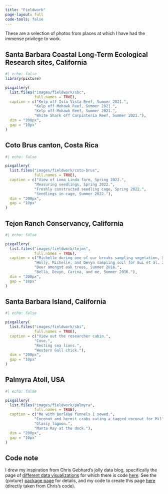 ```yaml
---
title: "Fieldwork"
page-layout: full
code-tools: false
---
```


These are a selection of photos from places at which I have had the immense privilege to work.

## Santa Barbara Coastal Long-Term Ecological Research sites, California

::: column-page
```r
#| echo: false
library(pixture)

pixgallery(
  list.files("images/fieldwork/sbc", 
             full.names = TRUE),
  caption = c("Kelp off Isla Vista Reef, Summer 2021.",
             "Kelp off Mohawk Reef, Summer 2021.",
             "Kelp off Mohawk Reef, Summer 2021.",
             "White Shark off Carpinteria Reef, Summer 2021."),
  dim = "200px",
  gap = "10px"
)
```
:::

## Coto Brus canton, Costa Rica

::: column-page
```r
#| echo: false

pixgallery(
  list.files("images/fieldwork/coto-brus", 
             full.names = TRUE),
  caption = c("View of Loma Linda farm, Spring 2022.",
             "Measuring seedlings, Spring 2022.",
             "Freshly constructed seedling cage, Spring 2022.",
             "Seedlings in cage, Summer 2022."),
  dim = "200px",
  gap = "10px"
)
```
:::

## Tejon Ranch Conservancy, California

::: column-page
```r
#| echo: false

pixgallery(
  list.files("images/fieldwork/tejon", 
             full.names = TRUE),
  caption = c("Michelle during one of our breaks sampling vegetation, Spring 2017.",
             "Holly, Michelle, and Devyn sampling soil for Bui et al. 2020, Spring 2018.",
             "Deer amongst oak trees, Summer 2016.",
             "Bella, Devyn, Carina, and me, Summer 2016."),
  dim = "200px",
  gap = "10px"
)
```
:::

## Santa Barbara Island, California

::: column-page
```r
#| echo: false

pixgallery(
  list.files("images/fieldwork/sbi", 
             full.names = TRUE),
  caption = c("View out the researcher cabin.",
             "Cove.",
             "Resting sea lions.",
             "Western Gull chick."),
  dim = "200px",
  gap = "10px"
)
```
:::

## Palmyra Atoll, USA

::: column-page
```r
#| echo: false

pixgallery(
  list.files("images/fieldwork/palmyra", 
             full.names = TRUE),
  caption = c("Me with Berlese funnels I sewed.",
             "Coconut and hermit crabs eating a tagged coconut for Miller-ter Kuile 2020.",
             "Glassy lagoon.",
             "Manta Ray at the dock."),
  dim = "200px",
  gap = "10px"
)
```
:::

## Code note

I drew my inspiration from Chris Gebhard's jolly data blog, specifically the page of [different data visualizations](https://jollydata.blog/challenges.html) for which there is code [here](https://github.com/nucleic-acid/quarto-blog/blob/main/challenges.qmd). See the {pixture} [package page](https://www.royfrancis.com/pixture/) for details, and my code to create this page [here](https://github.com/an-bui/an-bui/blob/main/fieldwork.qmd) (directly taken from Chris's code).

